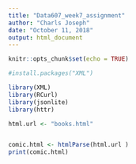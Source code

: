 ```yaml
---
title: "Data607_week7_assignment"
author: "Charls Joseph"
date: "October 11, 2018"
output: html_document
---
```


```r
knitr::opts_chunk$set(echo = TRUE)

#install.packages("XML")

library(XML)
library(RCurl)
library(jsonlite)
library(httr)

```

```r
html.url <- "books.html"


comic.html <- htmlParse(html.url )
print(comic.html)

```